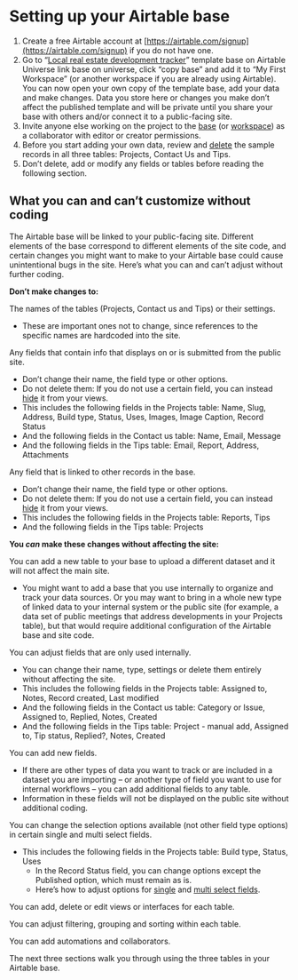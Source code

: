 
# Setting up your Airtable base



1. Create a free Airtable account at [https://airtable.com/signup](https://airtable.com/signup) if you do not have one. 
2. Go to “[Local real estate development tracker](https://www.airtable.com/universe/exp1PtSWxyPHYGMIk/local-development-tracker)” template base on Airtable Universe link base on universe, click “copy base” and add it to “My First Workspace” (or another workspace if you are already using Airtable). You can now open your own copy of the template base, add your data and make changes. Data you store here or changes you make don’t affect the published template and will be private until you share your base with others and/or connect it to a public-facing site.  
3. Invite anyone else working on the project to the [base](https://support.airtable.com/hc/en-us/articles/202625759-Adding-a-base-collaborator) (or [workspace](https://support.airtable.com/hc/en-us/articles/203313505-Adding-a-workspace-collaborator)) as a collaborator with editor or creator permissions.  
4. Before you start adding your own data, review and [delete](https://support.airtable.com/hc/en-us/articles/202584459-Deleting-records) the sample records in all three tables: Projects, Contact Us and Tips. 
5. Don’t delete, add or modify any fields or tables before reading the following section. 


## What you can and can’t customize without coding

The Airtable base will be linked to your public-facing site. Different elements of the base correspond to different elements of the site code, and certain changes you might want to make to your Airtable base could cause unintentional bugs in the site. Here’s what you can and can’t adjust without further coding. 

**Don’t make changes to:**

The names of the tables (Projects, Contact us and Tips) or their settings. 



* These are important ones not to change, since references to the specific names are hardcoded into the site.

Any fields that contain info that displays on or is submitted from the public site. 



* Don’t change their name, the field type or other options. 
* Do not delete them: If you do not use a certain field, you can instead [hide](https://support.airtable.com/hc/en-us/articles/360000367008-Hiding-fields-and-field-visibility-overview) it from your views.
* This includes the following fields in the Projects table: Name, Slug, Address, Build type, Status, Uses, Images, Image Caption, Record Status
* And the following fields in the Contact us table: Name, Email, Message 
* And the following fields in the Tips table: Email, Report, Address, Attachments

Any field that is linked to other records in the base. 



* Don’t change their name, the field type or other options. 
* Do not delete them: If you do not use a certain field, you can instead [hide](https://support.airtable.com/hc/en-us/articles/360000367008-Hiding-fields-and-field-visibility-overview) it from your views.
* This includes the following fields in the Projects table: Reports, Tips
* And the following fields in the Tips table: Projects

**You _can_ make these changes without affecting the site:**

You can add a new table to your base to upload a different dataset and it will not affect the main site. 



* You might want to add a base that you use internally to organize and track your data sources. Or you may want to bring in a whole new type of linked data to your internal system or the public site (for example, a data set of public meetings that address developments in your Projects table), but that would require additional configuration of the Airtable base and site code.

You can adjust fields that are only used internally. 



* You can change their name, type, settings or delete them entirely without affecting the site. 
* This includes the following fields in the Projects table: Assigned to, Notes, Record created, Last modified
* And the following fields in the Contact us table: Category or Issue, Assigned to, Replied, Notes, Created
* And the following fields in the Tips table: Project - manual add, Assigned to, Tip status, Replied?, Notes, Created

You can add new fields. 



* If there are other types of data you want to track or are included in a dataset you are importing – or another type of field you want to use for internal workflows – you can add additional fields to any table. 
* Information in these fields will not be displayed on the public site without additional coding.  

You can change the selection options available (not other field type options) in certain single and multi select fields.



* This includes the following fields in the Projects table: Build type, Status, Uses
    * In the Record Status field, you can change options except the Published option, which must remain as is. 
    * Here’s how to adjust options for [single](https://support.airtable.com/hc/en-us/articles/360042806873-Single-select-field) and [multi select fields](https://support.airtable.com/hc/en-us/articles/360042806893-Multiple-select-field).

You can add, delete or edit views or interfaces for each table. 

You can adjust filtering, grouping and sorting within each table. 

You can add automations and collaborators. 

The next three sections walk you through using the three tables in your Airtable base.  


<TableOfContents index={6} />
